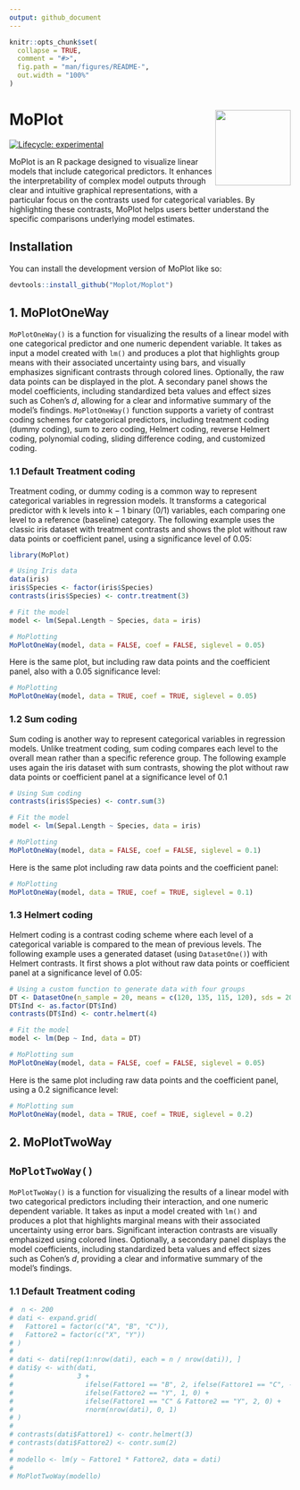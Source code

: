 ```yaml
---
output: github_document
---
```


<!-- README.md is generated from README.Rmd. Please edit that file -->

```r
knitr::opts_chunk$set(
  collapse = TRUE,
  comment = "#>",
  fig.path = "man/figures/README-",
  out.width = "100%"
)
```

# MoPlot <img src="man/figures/logo.png" align="right" height="135" alt="" />

<!-- badges: start -->

[![Lifecycle: experimental](https://img.shields.io/badge/lifecycle-experimental-orange.svg)](https://lifecycle.r-lib.org/articles/stages.html#experimental)
<!-- badges: end -->

MoPlot is an R package designed to visualize linear models that include categorical predictors. It enhances the interpretability of complex model outputs through clear and intuitive graphical representations, with a particular focus on the contrasts used for categorical variables. By highlighting these contrasts, MoPlot helps users better understand the specific comparisons underlying model estimates.

## Installation

You can install the development version of MoPlot like so:

``` r
devtools::install_github("Moplot/Moplot")
```

## 1. MoPlotOneWay

`MoPlotOneWay()` is a function for visualizing the results of a linear model with one categorical predictor and one numeric dependent variable. It takes as input a model created with `lm()` and produces a plot that highlights group means with their associated uncertainty using bars, and visually emphasizes significant contrasts through colored lines. Optionally, the raw data points can be displayed in the plot. A secondary panel shows the model coefficients, including standardized beta values and effect sizes such as Cohen’s *d*, allowing for a clear and informative summary of the model's findings.  `MoPlotOneWay()` function supports a variety of contrast coding schemes for categorical predictors, including treatment coding (dummy coding), sum to zero coding, Helmert coding, reverse Helmert coding, polynomial coding, sliding difference coding, and customized coding.

### 1.1 Default Treatment coding

Treatment coding, or dummy coding is a common way to represent categorical variables in regression models. It transforms a categorical predictor with k levels into k − 1 binary (0/1) variables, each comparing one level to a reference (baseline) category.
The following example uses the classic iris dataset with treatment contrasts and shows the plot without raw data points or coefficient panel, using a significance level of 0.05:

```r
library(MoPlot)

# Using Iris data
data(iris)
iris$Species <- factor(iris$Species)
contrasts(iris$Species) <- contr.treatment(3)

# Fit the model
model <- lm(Sepal.Length ~ Species, data = iris)

# MoPlotting
MoPlotOneWay(model, data = FALSE, coef = FALSE, siglevel = 0.05)
```

Here is the same plot, but including raw data points and the coefficient panel, also with a 0.05 significance level:
```r
# MoPlotting
MoPlotOneWay(model, data = TRUE, coef = TRUE, siglevel = 0.05)
```

### 1.2 Sum coding

Sum coding is another way to represent categorical variables in regression models. Unlike treatment coding, sum coding compares each level to the overall mean rather than a specific reference group. The following example uses again the iris dataset with sum contrasts, showing the plot without raw data points or coefficient panel at a significance level of 0.1

```r
# Using Sum coding
contrasts(iris$Species) <- contr.sum(3)

# Fit the model
model <- lm(Sepal.Length ~ Species, data = iris)

# MoPlotting
MoPlotOneWay(model, data = FALSE, coef = FALSE, siglevel = 0.1)
```

Here is the same plot including raw data points and the coefficient panel:
```r
# MoPlotting
MoPlotOneWay(model, data = TRUE, coef = TRUE, siglevel = 0.1)
```

### 1.3 Helmert coding

Helmert coding is a contrast coding scheme where each level of a categorical variable is compared to the mean of previous levels. The following example uses a generated dataset (using `DatasetOne()`) with Helmert contrasts. It first shows a plot without raw data points or coefficient panel at a significance level of 0.05:

```r
# Using a custom function to generate data with four groups
DT <- DatasetOne(n_sample = 20, means = c(120, 135, 115, 120), sds = 20)
DT$Ind <- as.factor(DT$Ind)
contrasts(DT$Ind) <- contr.helmert(4)

# Fit the model
model <- lm(Dep ~ Ind, data = DT)

# MoPlotting sum
MoPlotOneWay(model, data = FALSE, coef = FALSE, siglevel = 0.05)
```

Here is the same plot including raw data points and the coefficient panel, using a 0.2 significance level:
```r
# MoPlotting sum
MoPlotOneWay(model, data = TRUE, coef = TRUE, siglevel = 0.2)
```


## 2. MoPlotTwoWay

## `MoPlotTwoWay()`

`MoPlotTwoWay()` is a function for visualizing the results of a linear model with two categorical predictors including their interaction, and one numeric dependent variable. It takes as input a model created with `lm()` and produces a plot that highlights marginal means with their associated uncertainty using error bars. Significant interaction contrasts are visually emphasized using colored lines. Optionally, a secondary panel displays the model coefficients, including standardized beta values and effect sizes such as Cohen’s *d*, providing a clear and informative summary of the model's findings.


### 1.1 Default Treatment coding

```r
#  n <- 200
# dati <- expand.grid(
#   Fattore1 = factor(c("A", "B", "C")),
#   Fattore2 = factor(c("X", "Y"))
# )
# 
# dati <- dati[rep(1:nrow(dati), each = n / nrow(dati)), ]
# dati$y <- with(dati,
#                3 +
#                  ifelse(Fattore1 == "B", 2, ifelse(Fattore1 == "C", -1, 0)) +
#                  ifelse(Fattore2 == "Y", 1, 0) +
#                  ifelse(Fattore1 == "C" & Fattore2 == "Y", 2, 0) +
#                  rnorm(nrow(dati), 0, 1)
# )
# 
# contrasts(dati$Fattore1) <- contr.helmert(3)
# contrasts(dati$Fattore2) <- contr.sum(2)
# 
# modello <- lm(y ~ Fattore1 * Fattore2, data = dati)
# 
# MoPlotTwoWay(modello)
```
